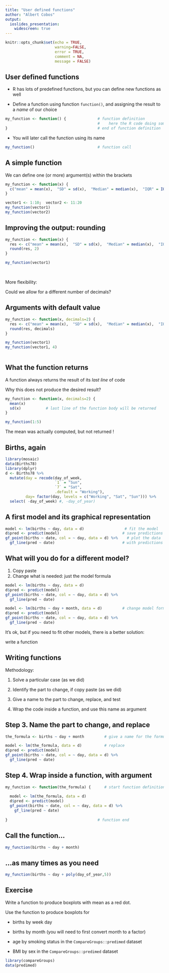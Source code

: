 ```yaml
---
title: "User defined functions"
author: "Albert Cobos"
output: 
  ioslides_presentation:
    widescreen: true
---
```


```r
knitr::opts_chunk$set(echo = TRUE, 
                      warning=FALSE, 
                      error = TRUE,
                      comment = NA,
                      message = FALSE)
```

## User defined functions

- R has lots of predefined functions, but you can define new functions as well

- Define a function using function ```function()```, and assigning the result to a *name* of our choice 


```r
my_function <- function() {              # function definition
                                         #    here the R code doing something
}                                        # end of function definition

```

- You will later call the function using its name

```r
my_function()                            # function call

```



## A simple function

We can define one (or more) argument(s) within the brackets

```r
my_function <- function(x) {        
  c("mean" = mean(x),  "SD" = sd(x),  "Median" = median(x),  "IQR" = IQR(x))
}                                  

vector1 <- 1:10;  vector2 <- 11:20
my_function(vector1) 
my_function(vector2) 
```

## Improving the output: rounding

```r
my_function <- function(x) {        
  res <- c("mean" = mean(x),  "SD" = sd(x),  "Median" = median(x),  "IQR" = IQR(x))
  round(res, 2)
}                                  

my_function(vector1) 
```

</br>

More flexibility: 

Could we allow for a different number of decimals? 

## Arguments with default value

```r
my_function <- function(x, decimals=2) {        
  res <- c("mean" = mean(x),  "SD" = sd(x),  "Median" = median(x),  "IQR" = IQR(x))
  round(res, decimals)
}                                  

my_function(vector1) 
my_function(vector1, 4) 
 
```


## What the function returns

A function always returns the result of its *last line* of code

Why this does not produce the desired result?

```r
my_function <- function(x, decimals=2) { 
  mean(x)
  sd(x)           # last line of the function body will be returned
}     

my_function(1:5)
```

The mean was actually computed, but not returned !

## Births, again

```r
library(mosaic)
data(Births78)
library(dplyr)
d <- Births78 %>%
  mutate(day = recode(day_of_week, 
                      `1` = "Sun",
                      `7` = "Sat",
                      .default = "Working"),
         day= factor(day, levels = c("Working", "Sat", "Sun"))) %>%
  select( -day_of_week) #, -day_of_year)
```


## A first model and its graphical representation

```r
model <- lm(births ~ day, data = d)                  # fit the model
d$pred <- predict(model)                            # save predictions
gf_point(births ~ date, col = ~ day, data = d) %>%    # plot the data
  gf_line(pred ~ date)                              # with predictions

```

## What will you do for a different model?

1. Copy paste
2. Change what is needed: just the model formula

```r
model <- lm(births ~ day, data = d)                  
d$pred <- predict(model)                            
gf_point(births ~ date, col = ~ day, data = d) %>%    
  gf_line(pred ~ date)                              

model <- lm(births ~ day + month, data = d)         # change model formula
d$pred <- predict(model)                            
gf_point(births ~ date, col = ~ day, data = d) %>%    
  gf_line(pred ~ date)                         
```

It's ok, but if you need to fit other models, there is a better solution:

write a function

## Writing functions

Methodology: 

1. Solve a particular case (as we did)

2. Identify the part to change, if copy paste (as we did)

3. Give a name to the part to change, replace, and test

4. Wrap the code inside a function, and use this name as argument

## Step 3. Name the part to change, and replace

```r
the_formula <- births ~ day + month         # give a name for the formula

model <- lm(the_formula, data = d)          # replace
d$pred <- predict(model)                            
gf_point(births ~ date, col = ~ day, data = d) %>%    
  gf_line(pred ~ date)                         
```

## Step 4. Wrap inside a function, with argument

```r
my_function <- function(the_formula) {      # start function definition (argument_name)
  
  model <- lm(the_formula, data = d)          
  d$pred <- predict(model)                            
  gf_point(births ~ date, col = ~ day, data = d) %>%    
    gf_line(pred ~ date)                            
  
}                                        # function end


```

## Call the function...

```r
my_function(births ~ day + month)
```

## ...as many times as you need

```r
my_function(births ~ day + poly(day_of_year,5))
```


## Exercise

Write a function to produce boxplots with mean as a red dot.

Use the function to produce boxplots for 

- births by week day

- births by month (you will need to first convert month to a factor)

- age by smoking status in the `CompareGroups::predimed` dataset

- BMI by sex in the `CompareGroups::predimed` dataset

```r
library(compareGroups)
data(predimed)
```


